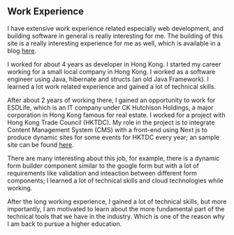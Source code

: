 <Breadcrumbs title="work experience" />

## Work Experience

I have extensive work experience related especially web development, and building software 
in general is really interesting for me. The building of this site is a really interesting experience 
for me as well, which is available in a blog [here](/blog/project-portfolio). 

I worked for about 4 years as developer in Hong Kong. I started my career working for a small local company 
in Hong Kong. I worked as a software engineer using Java, hibernate and structs (an old Java Framework). 
I learned a lot work related experience and gained a lot of technical skills. 

After about 2 years of working there, I gained an opportunity to work for ESDLife, which is an IT company under CK Hutchison Holdings, 
a major corporation in Hong Kong famous for real estate. I worked for a project with Hong Kong Trade Council (HKTDC). My role in the project is to 
integrate Content Management System (CMS) with a front-end using Next js to produce dynamic sites for some events for HKTDC every year; 
an sample site can be found [here](https://www.hktdc.com/event/hktoyfair/en). 

There are many interesting about this job, for example, there is a dynamic form builder component similar to the google form but with a lot of requirements like validation and 
inteaction between different form components; I learned a lot of technical skills and cloud technologies while working. 

After the long working experience, I gained a lot of technical skills, but more importantly, I am motivated to learn about the more fundamental part of the technical tools that we have in the industry. Which is one of the reason why I am back to pursue a higher education. 
